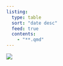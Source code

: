 ```yaml
---
listing:
  type: table
  sort: "date desc"
  feed: true
  contents:
    - "**.qmd"
---
```


![](./pointblank_blog_logo.png)
